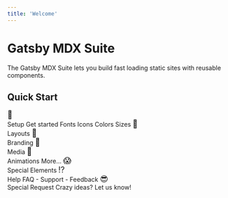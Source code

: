 ```yaml
---
title: 'Welcome'
---
```


# Gatsby MDX Suite

The Gatsby MDX Suite lets you build fast loading static sites with reusable components.

## Quick Start

<Columns maxColumns="4">
  <Column>
    <TextBlock tag="h2" align="center">
      <Font size="4xl">🐣</Font>
      <br />
      Setup
    </TextBlock>
    <List defaultIcon="star">
      <ListItem>
        <Link to="/docs/get-started">Get started</Link>
      </ListItem>
      <ListItem>
        <Link to="/docs/theme#fonts">Fonts</Link>
      </ListItem>
      <ListItem>
        <Link to="/docs/theme#icons">Icons</Link>
      </ListItem>
      <ListItem>
        <Link to="/docs/theme#colors">Colors</Link>
      </ListItem>
      <ListItem>
        <Link to="/docs/theme#sizes">Sizes</Link>
      </ListItem>
    </List>
  </Column>
  <Column>
    <TextBlock tag="h2" align="center">
      <Font size="4xl">📐</Font>
      <br />
      Layouts
    </TextBlock>
    <List defaultIcon="star">
      <ListItem>
        <Link id="@gatsby-mdx-suite/mdx-layout/section" />
      </ListItem>
      <ListItem>
        <Link id="@gatsby-mdx-suite/mdx-layout/columns" />
      </ListItem>
      <ListItem>
        <Link id="@gatsby-mdx-suite/mdx-layout/column" />
      </ListItem>
      <ListItem>
        <Link id="@gatsby-mdx-suite/mdx-boxes/boxes" />
      </ListItem>
    </List>
  </Column>
  <Column>
    <TextBlock tag="h2" align="center">
      <Font size="4xl">🎨</Font>
      <br />
      Branding
    </TextBlock>
    <List defaultIcon="star">
      <ListItem>
        <Link id="@gatsby-mdx-suite/mdx-copy/font" />
      </ListItem>
      <ListItem>
        <Link id="@gatsby-mdx-suite/mdx-copy/text-block" />
      </ListItem>
      <ListItem>
        <Link id="@gatsby-mdx-suite/mdx-copy/claim" />
      </ListItem>
      <ListItem>
        <Link id="@gatsby-mdx-suite/mdx-copy/list" />
      </ListItem>
    </List>
  </Column>
  <Column>
    <TextBlock tag="h2" align="center">
      <Font size="4xl">📸</Font>
      <br />
      Media
    </TextBlock>
    <List defaultIcon="star">
      <ListItem>
        <Link id="@gatsby-mdx-suite/mdx-image/image" />
      </ListItem>
      <ListItem>
        <Link id="@gatsby-mdx-suite/mdx-copy/icon" />
      </ListItem>
      <ListItem>
        <Link id="@gatsby-mdx-suite/mdx-video/video" />
      </ListItem>
      <ListItem>
        <Link id="@gatsby-mdx-suite/mdx-youtube/youtube-video" />
      </ListItem>
      <ListItem>
        <Link id="@gatsby-mdx-suite/mdx-layout/floating-image" />
      </ListItem>
    </List>
  </Column>
  <Column>
    <TextBlock tag="h2" align="center">
      <Font size="4xl">🌟</Font>
      <br />
      Animations
    </TextBlock>
    <List defaultIcon="star">
      <ListItem>
        <Link id="@gatsby-mdx-suite/mdx-animation/animate" />
      </ListItem>
      <ListItem>More...</ListItem>
    </List>
  </Column>
  <Column>
    <TextBlock tag="h2" align="center">
      <Font size="4xl">😱</Font>
      <br />
      Special Elements
    </TextBlock>
    <List defaultIcon="star">
      <ListItem>
        <Link id="@gatsby-mdx-suite/mdx-timeline/timeline" />
      </ListItem>
      <ListItem>
        <Link id="@gatsby-mdx-suite/mdx-instagram/instagram-post" />
      </ListItem>
    </List>
  </Column>
  <Column>
    <TextBlock tag="h2" align="center">
      <Font size="4xl">⁉️</Font>
      <br />
      Help
    </TextBlock>
    <Link href="https://github.com/axe312ger/gatsby-mdx-suite/issues">
      FAQ - Support - Feedback
    </Link>
  </Column>
  <Column>
    <TextBlock tag="h2" align="center">
      <Font size="4xl">😎</Font>
      <br />
      Special Request
    </TextBlock>
    <Link href="https://github.com/axe312ger/gatsby-mdx-suite/issues">
      Crazy ideas? Let us know!
    </Link>
  </Column>
</Columns>
